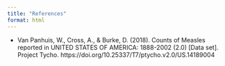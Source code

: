 ```yaml
---
title: "References"
format: html
---
```


*   Van Panhuis, W., Cross, A., & Burke, D. (2018). Counts of Measles reported in UNITED STATES OF AMERICA: 1888-2002 (2.0) [Data set]. Project Tycho. https://doi.org/10.25337/T7/ptycho.v2.0/US.14189004
